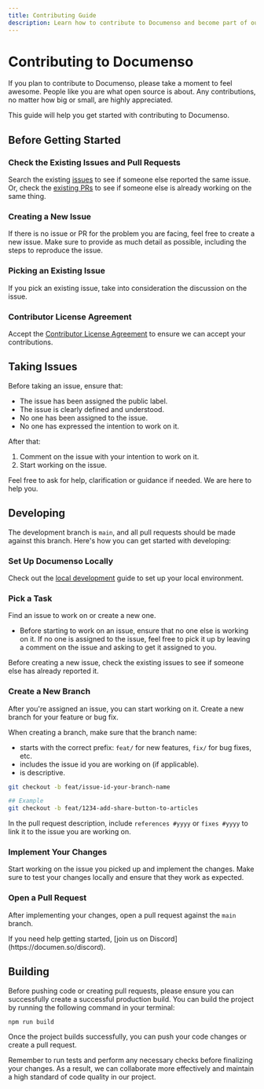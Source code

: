 ```yaml
---
title: Contributing Guide
description: Learn how to contribute to Documenso and become part of our community.
---
```



# Contributing to Documenso

If you plan to contribute to Documenso, please take a moment to feel awesome. People like you are what open source is about. Any contributions, no matter how big or small, are highly appreciated.

This guide will help you get started with contributing to Documenso.

## Before Getting Started

<Steps>

### Check the Existing Issues and Pull Requests

Search the existing [issues](https://github.com/documenso/documenso/issues) to see if someone else reported the same issue. Or, check the [existing PRs](https://github.com/documenso/documenso/pulls) to see if someone else is already working on the same thing.

### Creating a New Issue

If there is no issue or PR for the problem you are facing, feel free to create a new issue. Make sure to provide as much detail as possible, including the steps to reproduce the issue.

### Picking an Existing Issue

If you pick an existing issue, take into consideration the discussion on the issue.

### Contributor License Agreement

Accept the [Contributor License Agreement](https://documen.so/cla) to ensure we can accept your contributions.

</Steps>

## Taking Issues

Before taking an issue, ensure that:

- The issue has been assigned the public label.
- The issue is clearly defined and understood.
- No one has been assigned to the issue.
- No one has expressed the intention to work on it.

After that:

1. Comment on the issue with your intention to work on it.
2. Start working on the issue.

Feel free to ask for help, clarification or guidance if needed. We are here to help you.

## Developing

The development branch is `main`, and all pull requests should be made against this branch. Here's how you can get started with developing:

<Steps>

### Set Up Documenso Locally

Check out the [local development](/developers/local-development) guide to set up your local environment.

### Pick a Task

Find an issue to work on or create a new one.

- Before starting to work on an issue, ensure that no one else is working on it. If no one is assigned to the issue, feel free to pick it up by leaving a comment on the issue and asking to get it assigned to you.

Before creating a new issue, check the existing issues to see if someone else has already reported it.

### Create a New Branch

After you're assigned an issue, you can start working on it. Create a new branch for your feature or bug fix.

When creating a branch, make sure that the branch name:

- starts with the correct prefix: `feat/` for new features, `fix/` for bug fixes, etc.
- includes the issue id you are working on (if applicable).
- is descriptive.

```sh
git checkout -b feat/issue-id-your-branch-name

## Example
git checkout -b feat/1234-add-share-button-to-articles
```

In the pull request description, include `references #yyyy` or `fixes #yyyy` to link it to the issue you are working on.

### Implement Your Changes

Start working on the issue you picked up and implement the changes. Make sure to test your changes locally and ensure that they work as expected.

### Open a Pull Request

After implementing your changes, open a pull request against the `main` branch.

</Steps>

<Callout type="info">
  If you need help getting started, [join us on Discord](https://documen.so/discord).
</Callout>

## Building

Before pushing code or creating pull requests, please ensure you can successfully create a successful production build. You can build the project by running the following command in your terminal:

```bash
npm run build
```

Once the project builds successfully, you can push your code changes or create a pull request.

<Callout type="info">
  Remember to run tests and perform any necessary checks before finalizing your changes. As a
  result, we can collaborate more effectively and maintain a high standard of code quality in our
  project.
</Callout>
